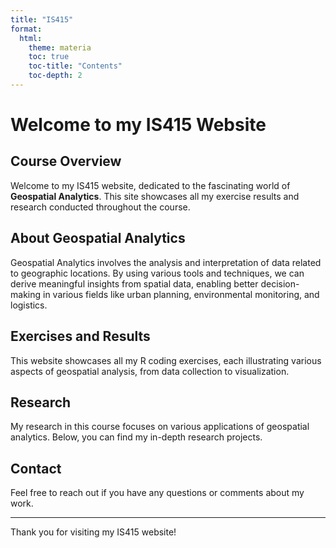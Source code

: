 ```yaml
---
title: "IS415"
format:
  html:
    theme: materia
    toc: true
    toc-title: "Contents"
    toc-depth: 2
---
```


# Welcome to my IS415 Website

## Course Overview

Welcome to my IS415 website, dedicated to the fascinating world of **Geospatial Analytics**. This site showcases all my exercise results and research conducted throughout the course.

## About Geospatial Analytics

Geospatial Analytics involves the analysis and interpretation of data related to geographic locations. By using various tools and techniques, we can derive meaningful insights from spatial data, enabling better decision-making in various fields like urban planning, environmental monitoring, and logistics.

## Exercises and Results

This website showcases all my R coding exercises, each illustrating various aspects of geospatial analysis, from data collection to visualization.

## Research

My research in this course focuses on various applications of geospatial analytics. Below, you can find my in-depth research projects.

## Contact

Feel free to reach out if you have any questions or comments about my work.

------------------------------------------------------------------------

Thank you for visiting my IS415 website!
